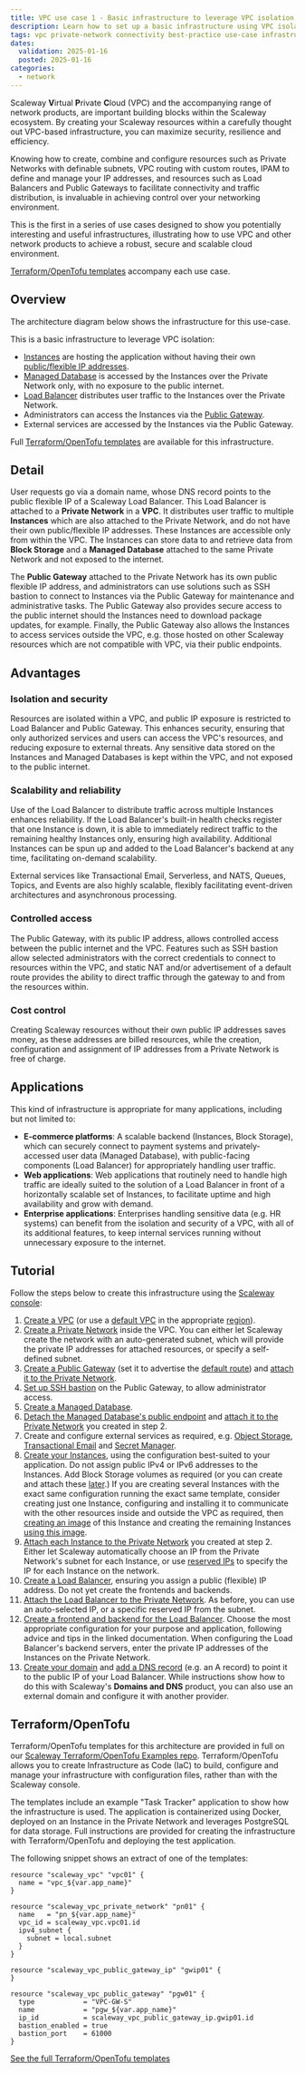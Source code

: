 ```yaml
---
title: VPC use case 1 - Basic infrastructure to leverage VPC isolation
description: Learn how to set up a basic infrastructure using VPC isolation for secure cloud environments. Step-by-step guidance on leveraging VPCs for optimal network isolation.
tags: vpc private-network connectivity best-practice use-case infrastructure-diagram
dates:
  validation: 2025-01-16
  posted: 2025-01-16
categories:
  - network
---
```



Scaleway **V**irtual **P**rivate **C**loud (VPC) and the accompanying range of network products, are important building blocks within the Scaleway ecosystem. By creating your Scaleway resources within a carefully thought out VPC-based infrastructure, you can maximize security, resilience and efficiency. 

Knowing how to create, combine and configure resources such as Private Networks with definable subnets, VPC routing with custom routes, IPAM to define and manage your IP addresses, and resources such as Load Balancers and Public Gateways to facilitate connectivity and traffic distribution, is invaluable in achieving control over your networking environment.

This is the first in a series of use cases designed to show you potentially interesting and useful infrastructures, illustrating how to use VPC and other network products to achieve a robust, secure and scalable cloud environment. 

[Terraform/OpenTofu templates](https://github.com/scaleway/terraform-examples/tree/main/demo-vpc-app) accompany each use case.

## Overview

The architecture diagram below shows the infrastructure for this use-case.

<Lightbox image={image} size="large" alt="An architecture diagram shows how a Load Balancer inside a Scaleway VPC is attached to a Private Network. Also attached to the Private Network are three Instances (connected to Block Storage), a Managed Database, and a Public Gateway." />

This is a basic infrastructure to leverage VPC isolation:

- [Instances](/instances/concepts/#instance) are hosting the application without having their own [public/flexible IP addresses](/instances/concepts/#flexible-ip).
- [Managed Database](/managed-databases-for-postgresql-and-mysql/concepts/#managed-database) is accessed by the Instances over the Private Network only, with no exposure to the public internet.
- [Load Balancer](/load-balancer/concepts/) distributes user traffic to the Instances over the Private Network.
- Administrators can access the Instances via the [Public Gateway](/public-gateways/concepts/#public-gateway).
- External services are accessed by the Instances via the Public Gateway.

Full [Terraform/OpenTofu templates](##terraformopentofu) are available for this infrastructure.

## Detail

User requests go via a domain name, whose DNS record points to the public flexible IP of a Scaleway Load Balancer. This Load Balancer is attached to a **Private Network** in a **VPC**. It distributes user traffic to multiple **Instances** which are also attached to the Private Network, and do not have their own public/flexible IP addresses. These Instances are accessible only from within the VPC. The Instances can store data to and retrieve data from **Block Storage** and a **Managed Database** attached to the same Private Network and not exposed to the internet. 

The **Public Gateway** attached to the Private Network has its own public flexible IP address, and administrators can use solutions such as SSH bastion to connect to Instances via the Public Gateway for maintenance and administrative tasks. The Public Gateway also provides secure access to the public internet should the Instances need to download package updates, for example. Finally, the Public Gateway also allows the Instances to access services outside the VPC, e.g. those hosted on other Scaleway resources which are not compatible with VPC, via their public endpoints.

## Advantages

### Isolation and security

Resources are isolated within a VPC, and public IP exposure is restricted to Load Balancer and Public Gateway. This enhances security, ensuring that only authorized services and users can access the VPC's resources, and reducing exposure to external threats. Any sensitive data stored on the Instances and Managed Databases is kept within the VPC, and not exposed to the public internet.

### Scalability and reliability

Use of the Load Balancer to distribute traffic across multiple Instances enhances reliability. If the Load Balancer's built-in health checks register that one Instance is down, it is able to immediately redirect traffic to the remaining healthy Instances only, ensuring high availability. Additional Instances can be spun up and added to the Load Balancer's backend at any time, facilitating on-demand scalability.

External services like Transactional Email, Serverless, and NATS, Queues, Topics, and Events are also highly scalable, flexibly facilitating event-driven architectures and asynchronous processing.

### Controlled access

The Public Gateway, with its public IP address, allows controlled access between the public internet and the VPC. Features such as SSH bastion allow selected administrators with the correct credentials to connect to resources within the VPC, and static NAT and/or advertisement of a default route provides the ability to direct traffic through the gateway to and from the resources within.

### Cost control

Creating Scaleway resources without their own public IP addresses saves money, as these addresses are billed resources, while the creation, configuration and assignment of IP addresses from a Private Network is free of charge. 

## Applications

This kind of infrastructure is appropriate for many applications, including but not limited to:
- **E-commerce platforms**: A scalable backend (Instances, Block Storage), which can securely connect to payment systems and privately-accessed user data (Managed Database), with public-facing components (Load Balancer) for appropriately handling user traffic.
- **Web applications**: Web applications that routinely need to handle high traffic are ideally suited to the solution of a Load Balancer in front of a horizontally scalable set of Instances, to facilitate uptime and high availability and grow with demand.
- **Enterprise applications**: Enterprises handling sensitive data (e.g. HR systems) can benefit from the isolation and security of a VPC, with all of its additional features, to keep internal services running without unnecessary exposure to the internet.

## Tutorial

Follow the steps below to create this infrastructure using the [Scaleway console](https://console.scaleway.com/organization):

1. [Create a VPC](/vpc/how-to/create-vpc/) (or use a [default VPC](/vpc/how-to/create-vpc/#how-to-identify-your-default-vpcs) in the appropriate [region](/vpc/concepts/#region-and-availability-zone)).
2. [Create a Private Network](/vpc/how-to/create-private-network/) inside the VPC. You can either let Scaleway create the network with an auto-generated subnet, which will provide the private IP addresses for attached resources, or specify a self-defined subnet.
3. [Create a Public Gateway](/public-gateways/how-to/create-a-public-gateway/) (set it to advertise the [default route](/public-gateways/concepts/#default-route)) and [attach it to the Private Network](/public-gateways/how-to/configure-a-public-gateway/#how-to-attach-a-public-gateway-to-a-private-network).
4. [Set up SSH bastion](/public-gateways/how-to/use-ssh-bastion/) on the Public Gateway, to allow administrator access.
5. [Create a Managed Database](/managed-databases-for-postgresql-and-mysql/how-to/create-a-database/).
6. [Detach the Managed Database's public endpoint](/managed-databases-for-postgresql-and-mysql/how-to/remove-public-endpoint/) and [attach it to the Private Network](/managed-databases-for-postgresql-and-mysql/how-to/connect-database-private-network/) you created in step 2.
7. Create and configure external services as required, e.g. [Object Storage](/object-storage/quickstart/), [Transactional Email](/transactional-email/quickstart/) and [Secret Manager](/secret-manager/quickstart/).
8. [Create your Instances](/instances/how-to/create-an-instance/), using the configuration best-suited to your application. Do not assign public IPv4 or IPv6 addresses to the Instances. Add Block Storage volumes as required (or you can create and attach these [later](/block-storage/quickstart/).)
    <Message type="tip">
    If you are creating several Instances with the exact same configuration running the exact same template, consider creating just one Instance, configuring and installing it to communicate with the other resources inside and outside the VPC as required, then [creating an image](/instances/how-to/create-a-backup/) of this Instance and creating the remaining Instances [using this image](/instances/how-to/create-a-backup/#how-to-create-or-restore-an-instance-from-an-image).
    </Message>
9. [Attach each Instance to the Private Network](/instances/how-to/use-private-networks/#how-to-attach-instances-to-an-existing-private-network) you created at step 2. Either let Scaleway automatically choose an IP from the Private Network's subnet for each Instance, or use [reserved IPs](/ipam/how-to/reserve-ip/) to specify the IP for each Instance on the network.
10. [Create a Load Balancer](/load-balancer/how-to/create-load-balancer/), ensuring you assign a public (flexible) IP address. Do not yet create the frontends and backends.
11. [Attach the Load Balancer to the Private Network](/load-balancer/how-to/use-with-private-network/#how-to-attach-a-private-network-to-your-load-balancer). As before, you can use an auto-selected IP, or a specific reserved IP from the subnet.
12. [Create a frontend and backend for the Load Balancer](/load-balancer/how-to/create-frontends-backends/). Choose the most appropriate configuration for your purpose and application, following advice and tips in the linked documentation. When configuring the Load Balancer's backend servers, enter the private IP addresses of the Instances on the Private Network.
13. [Create your domain](/domains-and-dns/how-to/register-internal-domain/) and [add a DNS record](/domains-and-dns/how-to/manage-dns-records/#how-to-add-dns-records) (e.g. an A record) to point it to the public IP of your Load Balancer. While instructions show how to do this with Scaleway's **Domains and DNS** product, you can also use an external domain and configure it with another provider.

## Terraform/OpenTofu

Terraform/OpenTofu templates for this architecture are provided in full on our [Scaleway Terraform/OpenTofu Examples repo](https://github.com/scaleway/terraform-examples/tree/main/demo-vpc-app/). Terraform/OpenTofu allows you to create Infrastructure as Code (IaC) to build, configure and manage your infrastructure with configuration files, rather than with the Scaleway console. 

The templates include an example "Task Tracker" application to show how the infrastructure is used. The application is containerized using Docker, deployed on an Instance in the Private Network and leverages PostgreSQL for data storage. Full instructions are provided for creating the infrastructure with Terraform/OpenTofu and deploying the test application.

The following snippet shows an extract of one of the templates:

```
resource "scaleway_vpc" "vpc01" {
  name = "vpc_${var.app_name}"
}

resource "scaleway_vpc_private_network" "pn01" {
  name   = "pn_${var.app_name}"
  vpc_id = scaleway_vpc.vpc01.id
  ipv4_subnet {
    subnet = local.subnet
  }
}

resource "scaleway_vpc_public_gateway_ip" "gwip01" {
}

resource "scaleway_vpc_public_gateway" "pgw01" {
  type            = "VPC-GW-S"
  name            = "pgw_${var.app_name}"
  ip_id           = scaleway_vpc_public_gateway_ip.gwip01.id
  bastion_enabled = true
  bastion_port    = 61000
}
```

[See the full Terraform/OpenTofu templates](https://github.com/scaleway/terraform-examples/tree/main/demo-vpc-app/)